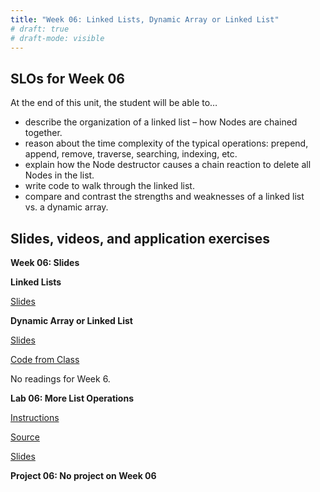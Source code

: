 ```yaml
---
title: "Week 06: Linked Lists, Dynamic Array or Linked List"
# draft: true
# draft-mode: visible
---
```


## SLOs for Week 06

At the end of this unit, the student will be able to...

- describe the organization of a linked list -- how Nodes are chained together.
- reason about the time complexity of the typical operations: prepend, append, remove, traverse, searching, indexing, etc.
- explain how the Node destructor causes a chain reaction to delete all Nodes in the list.
- write code to walk through the linked list.
- compare and contrast the strengths and weaknesses of a linked list vs. a dynamic array.


## Slides, videos, and application exercises

:::::: slide-deck
**Week 06: Slides**

**Linked Lists**

::: slides
[Slides](https://docs.google.com/presentation/d/1Wc-X7kgXs4ho3RbsK2GbkFJFsMbzrY-qg11fnaCbF2c/edit?usp=sharing)
:::

**Dynamic Array or Linked List**

::: slides
[Slides](https://docs.google.com/presentation/d/1k-yhUpxgpk_N82EW9O794WU_JanF3AIEMAKhs_OCoCs/edit?usp=share_link)
:::


::: source
[Code from Class](https://calvincollege-my.sharepoint.com/:f:/g/personal/vtn2_calvin_edu/EjYzT2SidtJFowsOkxH5AvMBLQGjzMvuZDLfwiiTosOLsw?e=zoDST7)
:::

::: reading
No readings for Week 6.

:::
::::::

<!-- ## Lab -->

::::::: lab
**Lab 06: More List Operations**


::: instructions
[Instructions](/labs/lab06.qmd)
:::

::: starter
[Source](){target="_blank"}
:::

::: slides
[Slides](./slides/lab06-slides.qmd)
:::
:::::::

<!-- ## Homework assignments -->

:::: homework
**Project 06: No project on Week 06**

<!-- ::: starter
[Starter](https://classroom.github.com/a/BR1S81yc)
::: -->
::::
